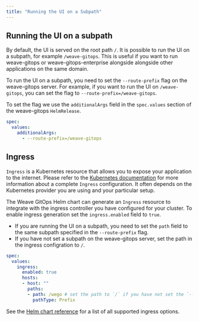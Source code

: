 ```yaml
---
title: "Running the UI on a Subpath"
---
```


## Running the UI on a subpath

By default, the UI is served on the root path `/`. It is possible to run the UI on a subpath, for example `/weave-gitops`.
This is useful if you want to run weave-gitops or weave-gitops-enterprise alongside alongside other applications on the same domain.

To run the UI on a subpath, you need to set the `--route-prefix` flag on the weave-gitops server.
For example, if you want to run the UI on `/weave-gitops`, you can set the flag to `--route-prefix=/weave-gitops`.

To set the flag we use the `additionalArgs` field in the `spec.values` section of the weave-gitops `HelmRelease`.

```yaml
spec:
  values:
    additionalArgs:
      - --route-prefix=/weave-gitops
```

## Ingress

`Ingress` is a Kubernetes resource that allows you to expose your application to the internet.
Please refer to the [Kubernetes documentation](https://kubernetes.io/docs/concepts/services-networking/ingress/)
for more information about a complete `Ingress` configuration. It often depends on the Kubernetes provider you are
using and your particular setup.

The Weave GitOps Helm chart can generate an `Ingress` resource to integrate with the ingress controller you have configured for your cluster.
To enable ingress generation set the `ingress.enabled` field to `true`.

- If you are running the UI on a subpath, you need to set the `path` field to the same subpath specified in the `--route-prefix` flag.
- If you have not set a subpath on the weave-gitops server, set the path in the ingress configration to `/`.

```yaml
spec:
  values:
    ingress:
      enabled: true
      hosts:
      - host: ""
        paths:
        - path: /wego # set the path to `/` if you have not set the `--route-prefix` flag
          pathType: Prefix
```

See the [Helm chart reference](../references/helm-reference.md) for a list of all supported ingress options.
